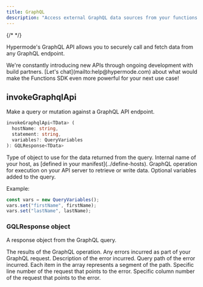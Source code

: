 ```yaml
---
title: GraphQL
description: "Access external GraphQL data sources from your functions."
---
```


{/* <!-- vale Google.Headings = NO --> */}

Hypermode's GraphQL API allows you to securely call and fetch data from any GraphQL endpoint.

<Tip>
  We're constantly introducing new APIs through ongoing development with build
  partners. [Let's chat](mailto:help@hypermode.com) about what would make the
  Functions SDK even more powerful for your next use case!
</Tip>

## invokeGraphqlApi

Make a query or mutation against a GraphQL API endpoint.

```ts AssemblyScript
invokeGraphqlApi<TData> (
  hostName: string,
  statement: string,
  variables?: QueryVariables
): GQLResponse<TData>
```

<ResponseField name="TData" type="Type" required>
  Type of object to use for the data returned from the query.
</ResponseField>

<ResponseField name="hostName" type="string" required>
  Internal name of your host, as [defined in your manifest](../define-hosts).
</ResponseField>

<ResponseField name="statement" type="string" required>
  GraphQL operation for execution on your API server to retrieve or write data.
</ResponseField>

<ResponseField name="variables" type="QueryVariables">
  Optional variables added to the query.

Example:

```ts AssemblyScript
const vars = new QueryVariables();
vars.set("firstName", firstName);
vars.set("lastName", lastName);
```

</ResponseField>

### GQLResponse object

A response object from the GraphQL query.

<ResponseField name="data" type="TData">
  The results of the GraphQL operation.
</ResponseField>
<ResponseField name="errors" type="GQLError[]">
  Any errors incurred as part of your GraphQL request.
  <Expandable title="properties">
    <ResponseField name="message" type="string">
      Description of the error incurred.
    </ResponseField>
    <ResponseField name="path" type="string[]">
      Query path of the error incurred. Each item in the array represents a
      segment of the path.
    </ResponseField>
    <ResponseField name="locations" type="GQLErrorLocation[]">
      <Expandable title="properties">
        <ResponseField name="line" type="u32">
          Specific line number of the request that points to the error.
        </ResponseField>
        <ResponseField name="column" type="u32">
          Specific column number of the request that points to the error.
        </ResponseField>
      </Expandable>
    </ResponseField>
  </Expandable>
</ResponseField>
